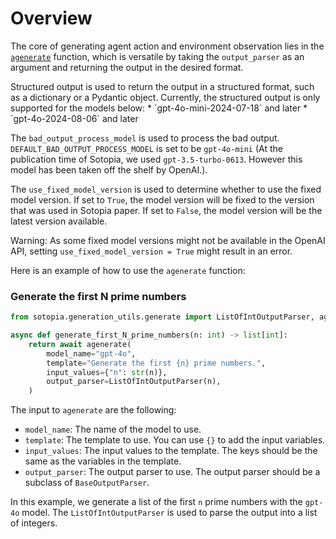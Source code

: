 
# Overview

The core of generating agent action and environment observation lies in the [`agenerate`](/python_API/generation_utils/generate#ageneratemodel_name-str-template-str-input_values-dictstr-str-output_parser-baseoutputparseroutputtype-temperature-float--07-structured_output-bool--false---outputtype) function,  which is versatile by taking the `output_parser` as an argument and returning the output in the desired format.

<Callout type="info" emoji="ℹ️">
  Structured output is used to return the output in a structured format, such as a dictionary or a Pydantic object.
  Currently, the structured output is only supported for the models below:
    * `gpt-4o-mini-2024-07-18` and later
    * `gpt-4o-2024-08-06` and later

The `bad_output_process_model` is used to process the bad output. `DEFAULT_BAD_OUTPUT_PROCESS_MODEL` is set to be `gpt-4o-mini` (At the publication time of Sotopia, we used `gpt-3.5-turbo-0613`. However this model has been taken off the shelf by OpenAI.).

The `use_fixed_model_version` is used to determine whether to use the fixed model version. If set to `True`, the model version will be fixed to the version that was used in Sotopia paper. If set to `False`, the model version will be the latest version available.

Warning: As some fixed model versions might not be available in the OpenAI API, setting `use_fixed_model_version = True` might result in an error.

</Callout>

Here is an example of how to use the `agenerate` function:

### Generate the first N prime numbers

```python
from sotopia.generation_utils.generate import ListOfIntOutputParser, agenerate

async def generate_first_N_prime_numbers(n: int) -> list[int]:
    return await agenerate(
        model_name="gpt-4o",
        template="Generate the first {n} prime numbers.",
        input_values={"n": str(n)},
        output_parser=ListOfIntOutputParser(n),
    )
```

The input to `agenerate` are the following:

- `model_name`: The name of the model to use.
- `template`: The template to use. You can use `{}` to add the input variables.
- `input_values`: The input values to the template. The keys should be the same as the variables in the template.
- `output_parser`: The output parser to use. The output parser should be a subclass of `BaseOutputParser`.

In this example, we generate a list of the first `n` prime numbers with the `gpt-4o` model. The `ListOfIntOutputParser` is used to parse the output into a list of integers.
